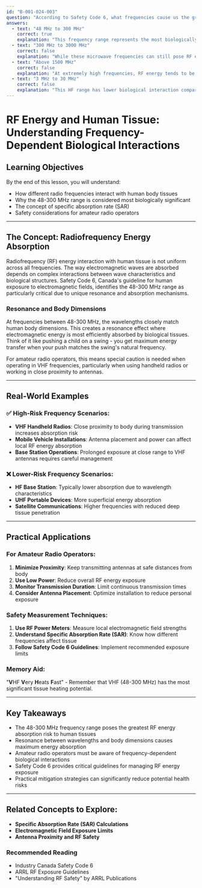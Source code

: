 ```yaml
---
id: "B-001-024-003"
question: "According to Safety Code 6, what frequencies cause us the greatest risk from RF energy?"
answers:
  - text: "48 MHz to 300 MHz"
    correct: true
    explanation: "This frequency range represents the most biologically significant RF energy range according to Safety Code 6. In this band, human body tissues are most efficient at absorbing radiofrequency radiation, particularly because the wavelengths correspond closely to human body dimensions, causing maximum energy absorption and potential heating of tissue. The specific absorption rate (SAR) is highest in this range due to resonance effects with biological structures."
  - text: "300 MHz to 3000 MHz"
    correct: false
    explanation: "While these microwave frequencies can still pose RF energy risks, they are less problematic than the 48-300 MHz range. At higher frequencies, energy tends to be absorbed more superficially in body tissues, reducing deep tissue heating risks compared to the mid-VHF range."
  - text: "Above 1500 MHz"
    correct: false
    explanation: "At extremely high frequencies, RF energy tends to be absorbed more superficially in body tissues. While still potentially harmful, these frequencies do not cause the same deep tissue heating and absorption risks as the 48-300 MHz range identified in Safety Code 6."
  - text: "3 MHz to 30 MHz"
    correct: false
    explanation: "This HF range has lower biological interaction compared to the 48-300 MHz range. At these lower frequencies, human body tissues are less efficient at absorbing radiofrequency energy, resulting in lower specific absorption rates and reduced biological impact."
---
```


# RF Energy and Human Tissue: Understanding Frequency-Dependent Biological Interactions

## Learning Objectives
By the end of this lesson, you will understand:
- How different radio frequencies interact with human body tissues
- Why the 48-300 MHz range is considered most biologically significant
- The concept of specific absorption rate (SAR)
- Safety considerations for amateur radio operators

---

## The Concept: Radiofrequency Energy Absorption

Radiofrequency (RF) energy interaction with human tissue is not uniform across all frequencies. The way electromagnetic waves are absorbed depends on complex interactions between wave characteristics and biological structures. Safety Code 6, Canada's guideline for human exposure to electromagnetic fields, identifies the 48-300 MHz range as particularly critical due to unique resonance and absorption mechanisms.

### Resonance and Body Dimensions

At frequencies between 48-300 MHz, the wavelengths closely match human body dimensions. This creates a resonance effect where electromagnetic energy is most efficiently absorbed by biological tissues. Think of it like pushing a child on a swing - you get maximum energy transfer when your push matches the swing's natural frequency.

For amateur radio operators, this means special caution is needed when operating in VHF frequencies, particularly when using handheld radios or working in close proximity to antennas.

---

## Real-World Examples

### ✅ High-Risk Frequency Scenarios:
- **VHF Handheld Radios**: Close proximity to body during transmission increases absorption risk
- **Mobile Vehicle Installations**: Antenna placement and power can affect local RF energy absorption
- **Base Station Operations**: Prolonged exposure at close range to VHF antennas requires careful management

### ❌ Lower-Risk Frequency Scenarios:
- **HF Base Station**: Typically lower absorption due to wavelength characteristics
- **UHF Portable Devices**: More superficial energy absorption
- **Satellite Communications**: Higher frequencies with reduced deep tissue penetration

---

## Practical Applications

### For Amateur Radio Operators:
1. **Minimize Proximity**: Keep transmitting antennas at safe distances from body
2. **Use Low Power**: Reduce overall RF energy exposure
3. **Monitor Transmission Duration**: Limit continuous transmission times
4. **Consider Antenna Placement**: Optimize installation to reduce personal exposure

### Safety Measurement Techniques:
1. **Use RF Power Meters**: Measure local electromagnetic field strengths
2. **Understand Specific Absorption Rate (SAR)**: Know how different frequencies affect tissue
3. **Follow Safety Code 6 Guidelines**: Implement recommended exposure limits

### Memory Aid:
"**V**HF **V**ery **H**eats **F**ast" - Remember that VHF (48-300 MHz) has the most significant tissue heating potential.

---

## Key Takeaways

- The 48-300 MHz frequency range poses the greatest RF energy absorption risk to human tissues
- Resonance between wavelengths and body dimensions causes maximum energy absorption
- Amateur radio operators must be aware of frequency-dependent biological interactions
- Safety Code 6 provides critical guidelines for managing RF energy exposure
- Practical mitigation strategies can significantly reduce potential health risks

---

## Related Concepts to Explore:
- **Specific Absorption Rate (SAR) Calculations**
- **Electromagnetic Field Exposure Limits**
- **Antenna Proximity and RF Safety**

### Recommended Reading
- Industry Canada Safety Code 6
- ARRL RF Exposure Guidelines
- "Understanding RF Safety" by ARRL Publications